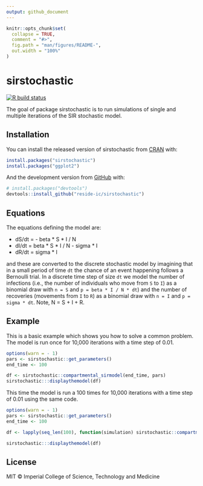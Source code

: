 ```yaml
---
output: github_document
---
```


<!-- README.md is generated from README.Rmd. Please edit that file -->

```r
knitr::opts_chunk$set(
  collapse = TRUE,
  comment = "#>",
  fig.path = "man/figures/README-",
  out.width = "100%"
)
```

# sirstochastic

<!-- badges: start -->
[![R build status](https://github.com/reside-ic/sirstochastic/workflows/R-CMD-check/badge.svg)](https://github.com/reside-ic/sirstochastic/actions)
<!-- badges: end -->

The goal of package sirstochastic is to run simulations of single and multiple iterations of the SIR stochastic model.

## Installation

You can install the released version of sirstochastic from [CRAN](https://CRAN.R-project.org) with:

``` r
install.packages("sirstochastic")
install.packages("ggplot2")
```

And the development version from [GitHub](https://github.com/) with:

``` r
# install.packages("devtools")
devtools::install_github("reside-ic/sirstochastic")
```

## Equations
The equations defining the model are:

* dS/dt = - beta * S * I / N
* dI/dt = beta * S * I / N - sigma * I
* dR/dt = sigma * I


and these are converted to the discrete stochastic model by imagining that in a small period of time `dt` the chance of an event happening follows a Bernoulli trial. In a discrete time step of size `dt` we model the number of infections (i.e., the number of individuals who move from `S` to `I`) as a binomial draw with `n = S` and `p = beta * I / N * dt`) and the number of recoveries (movements from `I` to `R`) as a binomial draw with `n = I` and `p = sigma * dt`. Note, N = S + I + R.

## Example

This is a basic example which shows you how to solve a common problem. The model is run once for 10,000 iterations with a time step of 0.01.

```r
options(warn = - 1) 
pars <- sirstochastic::get_parameters()
end_time <- 100

df <- sirstochastic::compartmental_sirmodel(end_time, pars)
sirstochastic:::displaythemodel(df)

```

This time the model is run a 100 times for 10,000 iterations with a time step of 0.01 using the same code.

```r
options(warn = - 1) 
pars <- sirstochastic::get_parameters()
end_time <- 100

df <- lapply(seq_len(100), function(simulation) sirstochastic::compartmental_sirmodel(end_time, pars))

sirstochastic:::displaythemodel(df) 

```


## License

MIT © Imperial College of Science, Technology and Medicine

